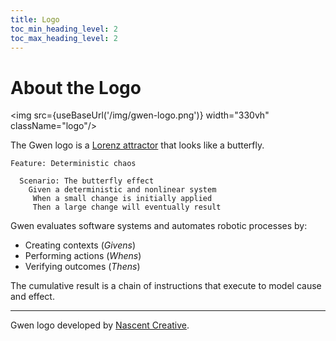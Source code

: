 ```yaml
--- 
title: Logo
toc_min_heading_level: 2
toc_max_heading_level: 2
---
```



# About the Logo

<img src={useBaseUrl('/img/gwen-logo.png')} width="330vh" className="logo"/>

<p> </p>

The Gwen logo is a [Lorenz attractor](https://en.m.wikipedia.org/wiki/Lorenz_system) that looks like 
a butterfly.

```gherkin
Feature: Deterministic chaos
    
  Scenario: The butterfly effect
    Given a deterministic and nonlinear system
     When a small change is initially applied
     Then a large change will eventually result
```

Gwen evaluates software systems and automates robotic processes by:

- Creating contexts (*Givens*)
- Performing actions (*Whens*)
- Verifying outcomes (*Thens*)

The cumulative result is a chain of instructions that execute to model cause and effect.

---

Gwen logo developed by [Nascent Creative](https://nascentcreative.com.au/).
